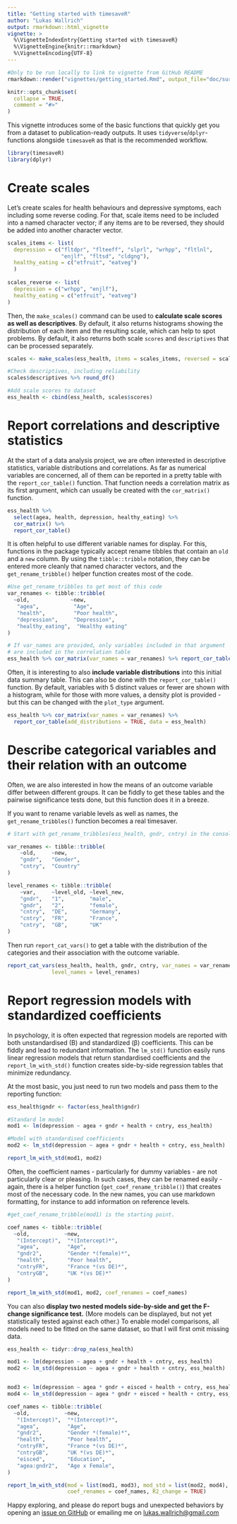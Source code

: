 ```yaml
---
title: "Getting started with timesaveR"
author: "Lukas Wallrich"
output: rmarkdown::html_vignette
vignette: >
  %\VignetteIndexEntry{Getting started with timesaveR}
  %\VignetteEngine{knitr::rmarkdown}
  %\VignetteEncoding{UTF-8}
---
```


```r
#Only to be run locally to link to vignette from GitHub README
rmarkdown::render("vignettes/getting_started.Rmd", output_file="doc/survey-functions.html")
```

```r
knitr::opts_chunk$set(
  collapse = TRUE,
  comment = "#>"
)
```

This vignette introduces some of the basic functions that quickly get you from a dataset to publication-ready outputs. It uses `tidyverse`/`dplyr`-functions alongside `timesaveR` as that is the recommended workflow.

```r
library(timesaveR)
library(dplyr)
```

# Create scales

Let's create scales for health behaviours and depressive symptoms, each including some reverse coding. For that, scale items need to be included into a named character vector; if any items are to be reversed, they should be added into another character vector.

```r
scales_items <- list(
  depression = c("fltdpr", "flteeff", "slprl", "wrhpp", "fltlnl", 
                 "enjlf", "fltsd", "cldgng"),
  healthy_eating = c("etfruit", "eatveg")
  )
  
scales_reverse <- list(
  depression = c("wrhpp", "enjlf"),
  healthy_eating = c("etfruit", "eatveg")
)

```

Then, the `make_scales()` command can be used to **calculate scale scores as well as descriptives**. By default, it also returns histograms showing the distribution of each item and the resulting scale, which can help to spot problems. By default, it also returns both scale `scores` and `descriptives` that can be processed separately.

```r

scales <- make_scales(ess_health, items = scales_items, reversed = scales_reverse)

#Check descriptives, including reliability
scales$descriptives %>% round_df()

#Add scale scores to dataset
ess_health <- cbind(ess_health, scales$scores)
```


# Report correlations and descriptive statistics

At the start of a data analysis project, we are often interested in descriptive statistics, variable distributions and correlations. As far as numerical variables are concerned, all of them can be reported in a pretty table with the `report_cor_table()` function. That function needs a correlation matrix as its first argument, which can usually be created with the `cor_matrix()` function.

```r
ess_health %>%
  select(agea, health, depression, healthy_eating) %>%
  cor_matrix() %>%
  report_cor_table()

```

It is often helpful to use different variable names for display. For this, functions in the package typically accept rename tibbles that contain an `old` and a `new` column. By using the `tibble::tribble` notation, they can be entered more cleanly that named character vectors, and the `get_rename_tribble()` helper function creates most of the code.

```r
#Use get_rename_tribbles to get most of this code
var_renames <- tibble::tribble(
  ~old,             ~new,             
   "agea",           "Age",          
   "health",         "Poor health",        
   "depression",     "Depression",    
   "healthy_eating",  "Healthy eating"
)

# If var_names are provided, only variables included in that argument 
# are included in the correlation table
ess_health %>% cor_matrix(var_names = var_renames) %>% report_cor_table()
```

Often, it is interesting to also **include variable distributions** into this initial data summary table. This can also be done with the `report_cor_table()` function. By default, variables with 5 distinct values or fewer are shown with a histogram, while for those with more values, a density plot is provided - but this can be changed with the `plot_type` argument. 

```r
ess_health %>% cor_matrix(var_names = var_renames) %>%
  report_cor_table(add_distributions = TRUE, data = ess_health)
```


# Describe categorical variables and their relation with an outcome

Often, we are also interested in how the means of an outcome variable differ between different groups. It can be fiddly to get these tables and the pairwise significance tests done, but this function does it in a breeze.

If you want to rename variable levels as well as names, the `get_rename_tribbles()` function becomes a real timesaver.

```r
# Start with get_rename_tribbles(ess_health, gndr, cntry) in the console

var_renames <- tibble::tribble(
    ~old,     ~new,     
    "gndr",   "Gender",  
    "cntry",  "Country"
)

level_renames <- tibble::tribble(
    ~var,     ~level_old, ~level_new, 
    "gndr",   "1",        "male",       
    "gndr",   "2",        "female",       
    "cntry",  "DE",       "Germany",      
    "cntry",  "FR",       "France",      
    "cntry",  "GB",       "UK"
)
```

Then run `report_cat_vars()` to get a table with the distribution of the categories and their association with the outcome variable.

```r
report_cat_vars(ess_health, health, gndr, cntry, var_names = var_renames, 
              level_names = level_renames)
```

# Report regression models with standardized coefficients

In psychology, it is often expected that regression models are reported with both unstandardised (B) and standardized (&beta;) coefficients. This can be fiddly and lead to redundant information. The `lm_std()` function easily runs linear regression models that return standardised coefficients and the `report_lm_with_std()` function creates side-by-side regression tables that minimize redundancy.

At the most basic, you just need to run two models and pass them to the reporting function:

```r
ess_health$gndr <- factor(ess_health$gndr)

#Standard lm model
mod1 <- lm(depression ~ agea + gndr + health + cntry, ess_health)

#Model with standardised coefficients
mod2 <- lm_std(depression ~ agea + gndr + health + cntry, ess_health)

report_lm_with_std(mod1, mod2)

```

Often, the coefficient names - particularly for dummy variables - are not particularly clear or pleasing. In such cases, they can be renamed easily - again, there is a helper function (`get_coef_rename_tribble()`) that creates most of the necessary code. In the new names, you can use markdown formatting, for instance to add information on reference levels.

```r
#get_coef_rename_tribble(mod1) is the starting point.

coef_names <- tibble::tribble(
  ~old,           ~new,           
   "(Intercept)",  "*(Intercept)*", 
   "agea",         "Age",        
   "gndr2",        "Gender *(female)*",       
   "health",       "Poor health",      
   "cntryFR",      "France *(vs DE)*",     
   "cntryGB",      "UK *(vs DE)*"
)

report_lm_with_std(mod1, mod2, coef_renames = coef_names)
```

You can also **display two nested models side-by-side and get the F-change significance test.** (More models can be displayed, but not yet statistically tested against each other.) To enable model comparisons, all models need to be fitted on the same dataset, so that I will first omit missing data.

```r

ess_health <- tidyr::drop_na(ess_health)

mod1 <- lm(depression ~ agea + gndr + health + cntry, ess_health)
mod2 <- lm_std(depression ~ agea + gndr + health + cntry, ess_health)


mod3 <- lm(depression ~ agea * gndr + eisced + health + cntry, ess_health)
mod4 <- lm_std(depression ~ agea * gndr + eisced + health + cntry, ess_health)

coef_names <- tibble::tribble(
  ~old,           ~new,           
   "(Intercept)",  "*(Intercept)*", 
   "agea",         "Age",        
   "gndr2",        "Gender *(female)*",       
   "health",       "Poor health",      
   "cntryFR",      "France *(vs DE)*",     
   "cntryGB",      "UK *(vs DE)*",
   "eisced",       "Education",
   "agea:gndr2",   "Age x Female",
)

report_lm_with_std(mod = list(mod1, mod3), mod_std = list(mod2, mod4),
                   coef_renames = coef_names, R2_change = TRUE)
```

Happy exploring, and please do report bugs and unexpected behaviors by opening an [issue on GitHub](https://github.com/LukasWallrich/timesaveR/issues) or emailing me on [lukas.wallrich@gmail.com](mailto:lukas.wallrich@gmail.com)

